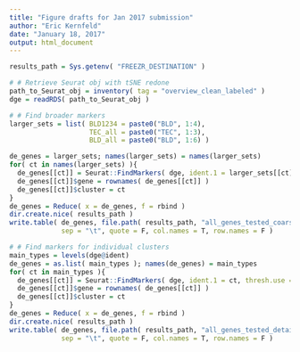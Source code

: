 ```yaml
---
title: "Figure drafts for Jan 2017 submission"
author: "Eric Kernfeld"
date: "January 18, 2017"
output: html_document
---
```


```r

results_path = Sys.getenv( "FREEZR_DESTINATION" )

# # Retrieve Seurat obj with tSNE redone 
path_to_Seurat_obj = inventory( tag = "overview_clean_labeled" )
dge = readRDS( path_to_Seurat_obj )

# # Find broader markers 
larger_sets = list( BLD1234 = paste0("BLD", 1:4),
                    TEC_all = paste0("TEC", 1:3),
                    BLD_all = paste0("BLD", 1:6) )

de_genes = larger_sets; names(larger_sets) = names(larger_sets)
for( ct in names(larger_sets) ){
  de_genes[[ct]] = Seurat::FindMarkers( dge, ident.1 = larger_sets[[ct]], thresh.use = 0.5, test.use = "roc" )
  de_genes[[ct]]$gene = rownames( de_genes[[ct]] )
  de_genes[[ct]]$cluster = ct
}
de_genes = Reduce( x = de_genes, f = rbind )
dir.create.nice( results_path )
write.table( de_genes, file.path( results_path, "all_genes_tested_coarse.txt" ),
             sep = "\t", quote = F, col.names = T, row.names = F ) 

# # Find markers for individual clusters
main_types = levels(dge@ident)
de_genes = as.list( main_types ); names(de_genes) = main_types
for( ct in main_types ){
  de_genes[[ct]] = Seurat::FindMarkers( dge, ident.1 = ct, thresh.use = 0.5, test.use = "roc" )
  de_genes[[ct]]$gene = rownames( de_genes[[ct]] )
  de_genes[[ct]]$cluster = ct
}
de_genes = Reduce( x = de_genes, f = rbind )
dir.create.nice( results_path )
write.table( de_genes, file.path( results_path, "all_genes_tested_detailed.txt" ),
             sep = "\t", quote = F, col.names = T, row.names = F ) 



```
